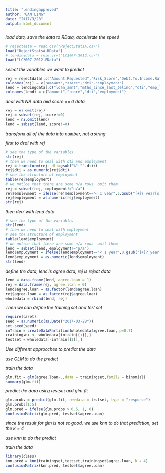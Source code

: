 ---
title: "lendingapproved"
author: "GAN LING"
date: "2017/3/28"
output: html_document
---
    
*load data, save the data to RData, accelerate the speed *   

```{r}
# rejectdata = read.csv("RejectStatsA.csv")
load("RejectStatsA.RData")
# lendingdata = read.csv("LC2007-2012.csv")
load("LC2007-2012.RData")
```

*select the variables we want to predict*

```{r}
rej = rejectdata[,c("Amount.Requested","Risk_Score","Debt.To.Income.Ratio","Employment.Length")]
colnames(rej) = c("amount","score","dti","employment")
lend = lendingdata[,c("loan_amnt","mths_since_last_delinq","dti","emp_length")]
colnames(lend) = c("amount","score","dti","employment")
```

*deal with NA data and score == 0 data*

```{r}
rej = na.omit(rej)
rej = subset(rej, score!=0)
lend = na.omit(lend)
lend = subset(lend, score!=0)
```

*transform all of the data into number, not a string*

*first to deal with rej*

```{r}
# see the type of the variables
str(rej)
# then we need to deal with dti and employment
rej = transform(rej, dti=gsub("%","",dti))
rej$dti = as.numeric(rej$dti)
# see the structure of employment
table(rej$employment)
# we notice that there are some n/a rows, omit them
rej = subset(rej, employment!="n/a")
rej$employment = ifelse(rej$employment=="< 1 year",0,gsub("[+]? year[s]?","",rej$employment))
rej$employment = as.numeric(rej$employment)
str(rej)
```

*then deal with lend data*

```{r}
# see the type of the variables
str(lend)
# then we need to deal with employment
# see the structure of employment
table(lend$employment)
# we notice that there are some n/a rows, omit them
lend = subset(lend, employment!="n/a")
lend$employment = ifelse(lend$employment=="< 1 year",0,gsub("[+]? year[s]?","",lend$employment))
lend$employment = as.numeric(lend$employment)
str(lend)
```

*define the data, lend is agree data, rej is reject data*

```{r}
lend = data.frame(lend, agree.loan = 1)
rej = data.frame(rej, agree.loan = 0)
lend$agree.loan = as.factor(lend$agree.loan)
rej$agree.loan = as.factor(rej$agree.loan)
wholedata = rbind(lend, rej)
```

*Then we can define the training set and test set*

```{r}
require(caret)
seed = as.numeric(as.Date("2017-03-28"))
set.seed(seed)
inTrain = createDataPartition(wholedata$agree.loan, p=0.7)
trainingset <- wholedata[inTrain[[1]],]
testset = wholedata[-inTrain[[1]],]
```

*Use different approaches to predict the data*

*use GLM to do the predict*

*train the data*

```{r}
glm.fit = glm(agree.loan~.,data = trainingset,family = binomial)
summary(glm.fit)
```

*predict the data using testset and glm.fit*

```{r}
glm.probs = predict(glm.fit, newdata = testset, type = "response") 
glm.probs[1:5]
glm.pred = ifelse(glm.probs > 0.5, 1, 0) 
confusionMatrix(glm.pred, testset$agree.loan)
```

*since the result for glm is not so good, we use knn to do that prediction, set the k = 4*

*use knn to do the predict*

*train the data*

```{r}
library(class)
knn.pred = knn(trainingset,testset,trainingset$agree.loan, k = 4)
confusionMatrix(knn.pred, testset$agree.loan)
```